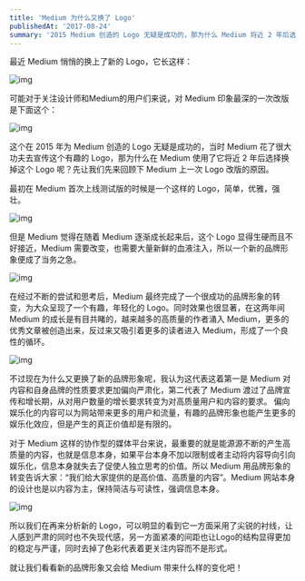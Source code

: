 ```yaml
---
title: 'Medium 为什么又换了 Logo'
publishedAt: '2017-08-24'
summary: '2015 Medium 创造的 Logo 无疑是成功的，那为什么 Medium 将近 2 年后选择换掉它呢？'
---
```


最近 Medium 悄悄的换上了新的 Logo，它长这样：

![img](https://imagedelivery.net/8B08sdLvw783CQcaKhUoYw/5daec52f-2f02-4428-6cdf-256a66fb4f00/public)

可能对于关注设计师和Medium的用户们来说，对 Medium 印象最深的一次改版是下面这个：

![img](https://imagedelivery.net/8B08sdLvw783CQcaKhUoYw/a5dde201-10fd-4f9e-5f8d-6aa17162da00/public)

这个在 2015 年为 Medium 创造的 Logo 无疑是成功的，当时 Medium 花了很大功夫去宣传这个有趣的 Logo，那为什么在 Medium 使用了它将近 2 年后选择换掉这个 Logo 呢？先让我们先来回顾下 Medium 上一次 Logo 改版的原因。

最初在 Medium 首次上线测试版的时候是一个这样的 Logo，简单，优雅，强壮。

![img](https://imagedelivery.net/8B08sdLvw783CQcaKhUoYw/3920697c-9189-4220-413b-70ee8248fc00/public)

但是 Medium 觉得在随着 Medium 逐渐成长起来后，这个 Logo 显得生硬而且不好接近，Medium 需要改变，也需要大量新鲜的血液注入，所以一个新的品牌形象便成了当务之急。

![img](https://imagedelivery.net/8B08sdLvw783CQcaKhUoYw/bd4982d6-cba1-40dd-1c70-681bc896bf00/public)

在经过不断的尝试和思考后，Medium 最终完成了一个很成功的品牌形象的转变，为大众呈现了一个有趣，年轻化的 Logo。同时效果也很显著，在这两年间 Medium 的成长是有目共睹的，越来越多的高质量的作者涌入 Medium，更多的优秀文章被创造出来，反过来又吸引着更多的读者进入 Medium，形成了一个良性的循环。

![img](https://imagedelivery.net/8B08sdLvw783CQcaKhUoYw/9c69c838-0dd6-432f-4cb4-0632eb764f00/public)

不过现在为什么又更换了新的品牌形象呢，我认为这代表这着第一是 Medium 对内容和自身品牌的性质要求更加偏向严肃化，第二代表了 Medium 渡过了品牌宣传和增长期，从对用户数量的增长要求转变为对高质量用户和内容的要求。
偏向娱乐化的内容可以为网站带来更多的用户和流量，有趣的品牌形象也能产生更多的娱乐化效应，但是产生的真正价值却是有限的。

对于 Medium 这样的协作型的媒体平台来说，最重要的就是能源源不断的产生高质量的内容，也就是信息本身，如果平台本身不加以限制或者主动将内容导向引向娱乐化，信息本身就失去了促使人独立思考的价值。所以 Medium 用品牌形象的转变告诉大家：“我们给大家提供的是高价值、高质量的内容”。Medium 网站本身的设计也是以内容为主，保持简洁与可读性，强调信息本身。

![img](https://imagedelivery.net/8B08sdLvw783CQcaKhUoYw/b382e26a-bbec-4a46-fb4f-0b7a02496f00/public)

所以我们在再来分析新的 Logo，可以明显的看到它一方面采用了尖锐的衬线，让人感到严肃的同时也不失现代感，另一方面紧凑的间距也让Logo的结构显得更加的稳定与严谨，同时去掉了色彩代表着更关注内容而不是形式。

就让我们看看新的品牌形象又会给 Medium 带来什么样的变化吧！
